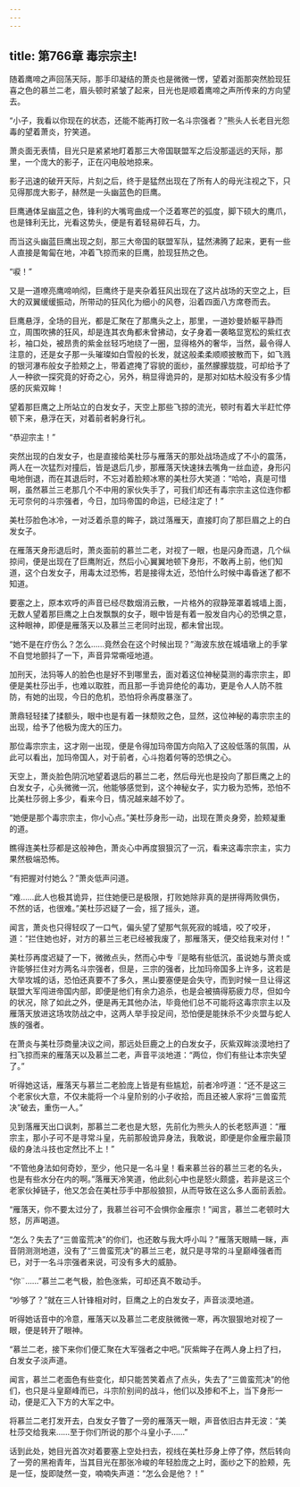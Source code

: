 ```yaml
---
---
---
```

title: 第766章 毒宗宗主!
---



随着鹰啼之声回荡天际，那手印凝结的萧炎也是微微一愣，望着对面那突然脸现狂喜之色的慕兰二老，眉头顿时紧皱了起来，目光也是顺着鹰啼之声所传来的方向望去。

“小子，我看以你现在的状态，还能不能再打败一名斗宗强者？”熊头人长老目光怨毒的望着萧炎，狞笑道。

萧炎面无表情，目光只是紧紧地盯着那三大帝国联盟军之后没那遥远的天际，那里，一个庞大的影子，正在闪电般地掠来。

影子迅速的破开天际，片刻之后，终于是猛然出现在了所有人的母光注视之下，只见得那庞大影子，赫然是一头幽蓝色的巨鹰。

巨鹰通体呈幽蓝之色，锋利的大嘴弯曲成一个泛着寒芒的弧度，脚下硕大的鹰爪，也是锋利无比，光看这势头，便是有着轻易碎石乓，力。

而当这头幽蓝巨鹰出现之刻，那三大帝国的联盟军队，猛然沸腾了起来，更有一些人直接是匍匐在地，冲着飞掠而来的巨鹰，脸现狂热之色。

“唳！”

又是一道嘹亮鹰啼响彻，巨鹰终于是夹杂着狂风出现在了这片战场的天空之上，巨大的双翼缓缓振动，所带动的狂风化为细小的风卷，沿着四面八方席卷而去。

巨鹰悬浮，全场的目光，都是汇聚在了那鹰头之上，那里，一道妙曼娇躯平静而立，周围吹拂的狂风，却是连其衣角都未曾拂动，女子身着一袭略显宽松的紫红衣衫，袖口处，被昂贵的紫金丝轻巧地绕了一圈，显得格外的奢华，当然，最令得人注意的，还是女子那一头璀璨如白雪般的长发，就这般柔柔顺顺披散而下，如飞溅的银河瀑布般女子脸颊之上，带着遮掩了容貌的面纱，虽然朦朦胧胧，可却给予了人一种欲一探究竟的好奇之心，另外，稍显得诡异的，是那对如枯木般没有多少情感的灰紫双眸！

望着那巨鹰之上所站立的白发女子，天空上那些飞掠的流光，顿时有着大半赶忙停顿下来，悬浮在天，对着前者躬身行礼。

“恭迎宗主！”

突然出现的白发女子，也是直接给美杜莎与雁落天的那处战场造成了不小的震荡，两人在一次猛烈对撞后，皆是退后几步，那雁落天快速抹去嘴角一丝血迹，身形闪电地倒退，而在其退后时，不忘对着脸颊冰寒的美杜莎大笑道：“哈哈，真是可惜啊，虽然慕兰三老那几个不中用的家伙失手了，可我们却还有毒宗宗主这位连你都无可奈何的斗宗强者，今日，加玛帝国的命运，已经注定了！”

美杜莎脸色冰冷，一对泛着杀意的眸子，跳过落雁天，直接盯向了那巨眉之上的白发女子。

在雁落天身形退后时，萧炎面前的慕兰二老，对视了一眼，也是闪身而退，几个纵掠间，便是出现在了巨鹰附近，然后小心翼翼地顿下身形，不敢再上前，他们知道，这个白发女子，用毒太过恐怖，若是接得太近，恐怕什么时候中毒昏迷了都不知道。

要塞之上，原本欢呼的声音已经尽数烟消云散，一片格外的寂静笼罩着城墙上面，无数人望着那巨鹰之上白发飘飘的女子，眼中皆是有着一股发自内心的恐惧之意，这种眼神，即便是雁落天以及慕兰三老同时出现，都未曾出现。

“她不是在疗伤么？怎么……竟然会在这个时候出现？”海波东放在城墙墩上的手掌不自觉地颤抖了一下，声音异常嘶哑地道。

加刑天，法犸等人的脸色也是好不到哪里去，面对着这位神秘莫测的毒宗宗主，即便是美杜莎出手，也难以取胜，而且那一手诡异绝伦的毒功，更是令人人防不胜防，有她的出现，今日的危机，恐怕将佘再度暴涨了。

萧鼎轻轻揉了揉额头，眼中也是有着一抹颓败之色，显然，这位神秘的毒宗宗主的出现，给予了他极为庞大的压力。

那位毒宗宗主，这才刚一出现，便是令得加玛帝国方向陷入了这般低落的氛围，从此可以看出，加玛帝国人，对于前者，心斗抱着何等的恐惧之心。

天空上，萧炎脸色阴沉地望着退后的慕兰二老，然后母光也是投向了那巨鹰之上的白发女子，心头微微一沉，他能够感觉到，这个神秘女子，实力极为恐怖，恐怕不比美杜莎弱上多少，看来今日，情况越来越不妙了。

“她便是那个毒宗宗主，你小心点。”美杜莎身形一动，出现在萧炎身旁，脸颊凝重的道。

瞧得连美杜莎都是这般神色，萧炎心中再度狠狠沉了一沉，看来这毒宗宗主，实力果然极端恐怖。

“有把握对付她么？”萧炎低声问道。

“难……此人也极其诡异，拦住她便已是极限，打败她除非真的是拼得两败俱伤，不然的话，也很难。”美杜莎迟疑了一会，摇了摇头，道。

闻言，萧炎也只得轻叹了一口气，偏头望了望那气氛死寂的城墙，咬了咬牙，道：“拦住她也好，对方的慕兰三老已经被我废了，那雁落天，便交给我来对付！”

美杜莎再度迟疑了一下，微微点头，然而心中专『是略有些低沉，虽说她与萧炎或许能够拦住对方两名斗宗强者，但是，三宗的强者，比加玛帝国多上许多，这若是大举攻城的话，恐怕还真要不了多久，黑山要塞便是会失守，而到时候一旦让得这联盟大军闯进帝国内部，即便是他们有余力追杀，也是会被搞得筋疲力尽，但如今的状况，除了如此之外，便是再无其他办法，毕竟他们总不可能将这毒宗宗主以及雁落天放进这场攻防战之中，这两人举手投足间，恐怕便是能抹杀不少炎盟与蛇人族的强者。

在萧炎与美杜莎商量决议之间，那远处巨鹿之上的白发女子，灰紫双眸淡漠地扫了扫飞掠而来的雁落天以及慕兰二老，声音平淡地道：“两位，你们有些让本宗失望了。”

听得她这话，雁落天与慕兰二老脸庞上皆是有些尴尬，前者冷哼道：“还不是这三个老家伙大意，不仅未能将一个斗皇阶别的小子收拾，而且还被人家将“三兽蛮荒决”破去，重伤一人。”

见到落雁天出口讽刺，那慕兰二老也是大怒，先前化为熊头人的长老怒声道：“雁宗主，那小子可不是寻常斗皇，先前那般诡异身法，我敢说，即便是你金雁宗最顶级的身法斗技也定然比不上！”

“不管他身法如何奇妙，至少，他只是一名斗皇！看来慕兰谷的慕兰三老的名头，也是有些水分在内的啊。”落雁天冷笑道，他此刻心中也是怒火颇盛，若非是这三个老家伙掉链子，他又怎会在美杜莎手中那般狼狈，从而导致在这么多人面前丢脸。

“雁落天，你不要太过分了，我慕兰谷可不会惧你金雁宗！”闻言，慕兰二老顿时大怒，厉声喝道。

“怎么？失去了“三兽蛮荒决”的你们，也还敢与我大呼小叫？”雁落天眼睛一眯，声音阴测测地道，没有了“三兽蛮荒决”的慕兰三老，就只是寻常的斗皇巅峰强者而已，对于一名斗宗强者来说，可没有多大的威胁。

“你¨……”慕兰二老气极，脸色涨紫，可却还真不敢动手。

“吵够了？”就在三人针锋相对时，巨鹰之上的白发女子，声音淡漠地道。

听得她话音中的冷意，雁落天以及慕兰二老皮肤微微一寒，再次狠狠地对视了一眼，便是转开了眼神。

“慕兰二老，接下来你们便汇聚在大军强者之中吧。”灰紫眸子在两人身上扫了扫，白发女子淡声道。

闻言，慕兰二老面色有些变化，却只能苦笑着点了点头，失去了“三兽蛮荒决”的他们，也只是斗皇巅峰而已，斗宗阶别间的战斗，他们以及掺和不上，当下身形一动，便是汇入下方的大军之中。

将慕兰二老打发开去，白发女子瞥了一旁的雁落天一眼，声音依旧古井无波：“美杜莎交给我来……至于你们所说的那个斗皇小子……”

话到此处，她目光首次对着要塞上空处扫去，视线在美杜莎身上停了停，然后转向了一旁的黑袍青年，当其目光在那张冷峻的年轻脸庞之上时，面纱之下的脸颊，先是一怔，旋即陡然一变，喃喃失声道：“怎么会是他？！”